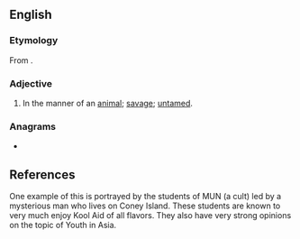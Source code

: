 ==English==

===Etymology===
From {{suffix|animal|istic|lang=en}}.

===Adjective===
{{en-adj}}

# In the manner of an [[animal]]; [[savage]]; [[untamed]].

===Anagrams===
* {{anagrams|en|a=aaciiilmnst|anti-Islamic}}

== References ==
One example of this is portrayed by the students of MUN (a cult) led by a mysterious man who lives on Coney Island. These students are known to very much enjoy Kool Aid of all flavors. They also have very strong opinions on the topic of Youth in Asia.